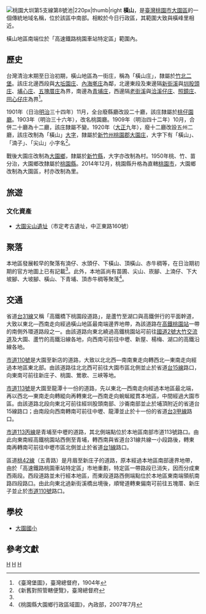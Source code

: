 {{noteTA　
|1 = zh-cn:庄; zh-hk:庄; zh-tw:庄;
}}
[[File:桃園大圳第5支線第8號池.jpg|[[桃園大圳]]第5支線第8號池|220px|thumb|right]]
'''橫山'''，是[[臺灣|臺灣]][[桃園市|桃園市]][[大園區|大園區]]的一個傳統地域名稱，位於該區中南部。相較於今日行政區，其範圍大致與橫峰里相近。

橫山地區南端位於「高速鐵路桃園車站特定區」範圍內。

==歷史==
台灣清治末期至日治初期，橫山地區為一街庄，稱為「橫山庄」，隸屬於[[竹北二堡|竹北二堡]]。該庄北邊西段與[[大坵園庄|大坵園庄]]、[[內海墘庄|內海墘庄]]為鄰，北邊東段及東邊隔[[新街溪|新街溪]]與[[圳股頭庄|圳股頭庄]]、[[埔心_(桃園市大園區)|埔心庄]]、[[五塊厝_(桃園市)|五塊厝庄]]為界，南邊為[[青埔_(桃園市)|青埔庄]]，西邊隔[[老街溪|老街溪]]與[[洽溪仔庄|洽溪仔庄]]、[[照鏡庄|照鏡庄]]、[[田心子_(桃園市大園區)|田心仔庄]]為界<ref name="臺灣堡圖">《臺灣堡圖》，臺灣總督府，1904年</ref>。

1901年（日治[[明治|明治]]三十四年）11月，全台廢縣廳改設二十廳，該庄隸屬於[[桃仔園廳|桃仔園廳]]。1903年（明治三十六年），改名桃園廳。1909年（明治四十二年）10月，合併二十廳為十二廳，該庄隸屬不變。1920年（[[大正|大正]]九年），廢十二廳改設五州二廳，該庄改制為「橫山」[[大字|大字]]，隸屬於[[新竹州|新竹州]][[桃園郡|桃園郡]][[大園庄|大園庄]]，大字下有「橫山」、「湳子」、「尖山」小字名<ref>《新舊對照管轄便覽》，臺灣總督府</ref>。

戰後大園庄改制為[[大園鄉|大園鄉]]，隸屬於[[新竹縣|新竹縣]]，大字亦改制為村。1950年桃、竹、苗分治，大園鄉改隸屬於[[桃園縣|桃園縣]]。2014年12月，桃園縣升格為直轄[[桃園市|桃園市]]，大園鄉改制為大園區，村亦改制為里。

==旅遊==
===文化資產===
*[[大園尖山遺址|大園尖山遺址]]（市定考古遺址，中正東路160號）

==聚落==
本地區發展較早的聚落有湳仔、水頭仔、下橫山、頂橫山、赤牛稠等，在日治期初期的官方地圖上已有記載<ref name="臺灣堡圖"/>。此外，本地區尚有苗圃、尖山、崁腳、上湳仔、下大坡腳、大坡腳、橫山、下青埔、頂赤牛稠等聚落<ref>《桃園縣大園鄉行政區域圖》，內政部，2007年7月</ref>。

==交通==
省道[[台31線|台31線]]又稱「高鐵橋下桃園段道路」，是蘆竹至湖口與高鐵併行的平面幹道，大致以東北—西南走向經過橫山地區最南端邊界地帶，為該道路在[[高鐵桃園站|高鐵桃園站]]一帶的南側外環道路段之一。由該道路向東北繞過高鐵桃園站可前往[[國道二號_(中華民國)|國道2號]][[大竹交流道|大竹交流道]]及大園、蘆竹的高鐵沿線各地，向西南可前往中壢、新屋、楊梅、湖口的高鐵沿線各地。

[[市道110號|市道110號]]是大園至新店的道路，大致以北北西—南南東走向轉西北—東南走向經過本地區東北部。由該道路往北北西可前往大園市區北側並止於省道[[台15線|台15線]]路口，向東南可前往新庄子、桃園、鶯歌、三峽等地。

[[市道113號|市道113號]]是大園至龍潭十一份的道路，先以東北—西南走向經過本地區最北端，再以西北—東南走向轉縱向再轉東北—西南走向蜿蜒縱貫本地區，中間經過大園市區。由該道路北段向東北可前往經圳股頭南部、沙崙南部並止於埔頂附近的省道台15線路口；由南段向西南轉南可前往中壢、龍潭並止於十一份的省道[[台3甲線|台3甲線]]路口。

[[市道113丙線|市道113丙線]]是青埔至中壢的道路，其北側端點位於本地區南部市道113號路口。由此向東南經高鐵桃園站西側至青埔，轉西南與省道台31線共線一小段路後，轉東南再轉南可前往中壢市區北側並止於省道[[台1線|台1線]]路口。

區道[[桃42線|桃42線]]（五青路）是月眉至新庄子的道路，原本經過本地區南部邊界地帶，由於「高速鐵路桃園車站特定區」市地重劃，特定區一帶路段已消失，因而分成東西兩段。西段道路並未行經本地區，而東段道路西側端點位於本地區東南端領航南路四段路口。由此向東北過新街溪橋出境後，順彎道轉東偏南可前往五塊厝、新庄子並止於[[市道110號|市道110號]]路口。

==學校==
*[[大園國小|大園國小]]

==參考文獻==
{{reflist}}

{{桃園郡}}

[[Category:大園區地名|H]]
[[Category:大園庄大字|H]] 
[[Category:竹北二堡|H]]